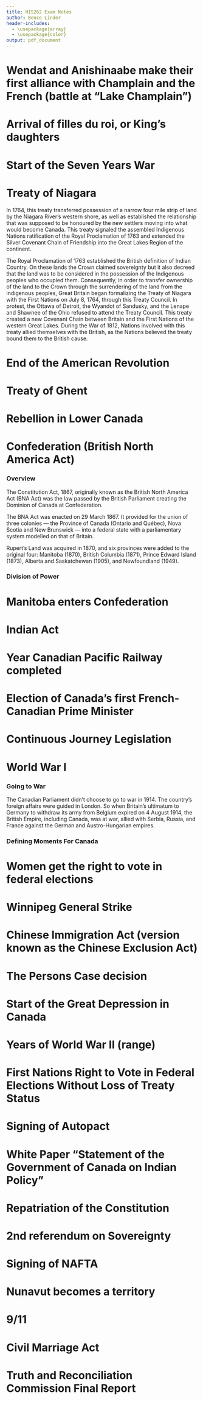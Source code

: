 ```yaml
---
title: HIS262 Exam Notes
author: Bence Linder
header-includes:
  - \usepackage{array}
  - \usepackage{color}
output: pdf_document
---
```

\tableofcontents

# Wendat and Anishinaabe make their first alliance with Champlain and the French (battle at "Lake Champlain")

\nointerlineskip
\textcolor[RGB]{220,220,220}{\hrulefill}

\nointerlineskip

# Arrival of filles du roi, or King’s daughters

\nointerlineskip
\textcolor[RGB]{220,220,220}{\hrulefill}

\nointerlineskip

# Start of the Seven Years War

\nointerlineskip
\textcolor[RGB]{220,220,220}{\hrulefill}

\nointerlineskip

# Treaty of Niagara

\nointerlineskip
\textcolor[RGB]{220,220,220}{\hrulefill}

\nointerlineskip

In 1764, this treaty transferred possession of a narrow four mile strip of land by the Niagara River's western shore, as well as established the relationship that was supposed to be honoured by the new settlers moving into what would become Canada. This treaty signaled the assembled Indigenous Nations ratification of the Royal Proclamation of 1763 and extended the Silver Covenant Chain of Friendship into the Great Lakes Region of the continent.

The Royal Proclamation of 1763 established the British definition of Indian Country. On these lands the Crown claimed sovereignty but it also decreed that the land was to be considered in the possession of the Indigenous peoples who occupied them. Consequently, in order to transfer ownership of the land to the Crown through the surrendering of the land from the indigenous peoples, Great Britain began formalizing the Treaty of Niagara with the First Nations on July 8, 1764, through this Treaty Council. In protest, the Ottawa of Detroit, the Wyandot of Sandusky, and the Lenape and Shawnee of the Ohio refused to attend the Treaty Council. This treaty created a new Covenant Chain between Britain and the First Nations of the western Great Lakes. During the War of 1812, Nations involved with this treaty allied themselves with the British, as the Nations believed the treaty bound them to the British cause.



# End of the American Revolution

\nointerlineskip
\textcolor[RGB]{220,220,220}{\hrulefill}

\nointerlineskip

# Treaty of Ghent

\nointerlineskip
\textcolor[RGB]{220,220,220}{\hrulefill}

\nointerlineskip

# Rebellion in Lower Canada

\nointerlineskip
\textcolor[RGB]{220,220,220}{\hrulefill}

\nointerlineskip

# Confederation (British North America Act)

\nointerlineskip
\textcolor[RGB]{220,220,220}{\hrulefill}

\nointerlineskip

### Overview

The Constitution Act, 1867, originally known as the British North America Act (BNA Act) was the law passed by the British Parliament creating the Dominion of Canada at Confederation.

The BNA Act was enacted on 29 March 1867. It provided for the union of three colonies — the Province of Canada (Ontario and Québec), Nova Scotia and New Brunswick — into a federal state with a parliamentary system modelled on that of Britain.

Rupert's Land was acquired in 1870, and six provinces were added to the original four: Manitoba (1870), British Columbia (1871), Prince Edward Island (1873), Alberta and Saskatchewan (1905), and Newfoundland (1949).

### Division of Power

\begin{tabular}{| m{6cm} | m{7cm} |}
\hline
\textbf{Federal (Section 91)} & \textbf{Provincial (Section 92)} \\
\hline
\hline
Defense & education, (crown) public lands \\
\hline
trade and commerce & municipal institutions \\
\hline
direct and indirect taxation & direct taxation \\
\hline
currency & tavern and other licenses \\
\hline
navigation and shipping & local public works \\
\hline
"Indian" Affairs & solemnization of marriage \\
\hline
bankruptcy & property and civil rights \\
\hline
make laws for "peace order and good government" & "Generally all matters of a merely local or private nature in the province" \\
\hline
\end{tabular}

# Manitoba enters Confederation

\nointerlineskip
\textcolor[RGB]{220,220,220}{\hrulefill}

\nointerlineskip

# Indian Act

\nointerlineskip
\textcolor[RGB]{220,220,220}{\hrulefill}

\nointerlineskip

# Year Canadian Pacific Railway completed

\nointerlineskip
\textcolor[RGB]{220,220,220}{\hrulefill}

\nointerlineskip

# Election of Canada's first French-Canadian Prime Minister

\nointerlineskip
\textcolor[RGB]{220,220,220}{\hrulefill}

\nointerlineskip

# Continuous Journey Legislation

\nointerlineskip
\textcolor[RGB]{220,220,220}{\hrulefill}

\nointerlineskip

# World War I

\nointerlineskip
\textcolor[RGB]{220,220,220}{\hrulefill}

\nointerlineskip

### Going to War

The Canadian Parliament didn't choose to go to war in 1914. The country's foreign affairs were guided in London. So when Britain's ultimatum to Germany to withdraw its army from Belgium expired on 4 August 1914, the British Empire, including Canada, was at war, allied with Serbia, Russia, and France against the German and Austro-Hungarian empires.

### Defining Moments For Canada

\begin{tabular}{ |m{7cm}|m{7cm}| }
\hline
1914 August 4 & At War \\
\hline
1914 August 22 & War Measures Act \\
\hline
1915 April 22 & Battle of Ypres - use of chlorine gas \\
\hline
1916 July 1 & Beaumont Hamel - Newfoundland Regiment \\
\hline
1917 April 9 & Battle of Vimy Ridge \\
\hline
1917 October 10 & Passchendaele \\
\hline
1918 August 8 & Hundred Days \\
\hline
1918 November 11 & Armistice \\
\hline
\end{tabular}

# Women get the right to vote in federal elections

\nointerlineskip
\textcolor[RGB]{220,220,220}{\hrulefill}

\nointerlineskip

# Winnipeg General Strike

\nointerlineskip
\textcolor[RGB]{220,220,220}{\hrulefill}

\nointerlineskip

# Chinese Immigration Act (version known as the Chinese Exclusion Act)

\nointerlineskip
\textcolor[RGB]{220,220,220}{\hrulefill}

\nointerlineskip

# The Persons Case decision

\nointerlineskip
\textcolor[RGB]{220,220,220}{\hrulefill}

\nointerlineskip

# Start of the Great Depression in Canada

\nointerlineskip
\textcolor[RGB]{220,220,220}{\hrulefill}

\nointerlineskip

# Years of World War II (range)

\nointerlineskip
\textcolor[RGB]{220,220,220}{\hrulefill}

\nointerlineskip

# First Nations Right to Vote in Federal Elections Without Loss of Treaty Status

\nointerlineskip
\textcolor[RGB]{220,220,220}{\hrulefill}

\nointerlineskip

# Signing of Autopact

\nointerlineskip
\textcolor[RGB]{220,220,220}{\hrulefill}

\nointerlineskip

# White Paper "Statement of the Government of Canada on Indian Policy" 

\nointerlineskip
\textcolor[RGB]{220,220,220}{\hrulefill}

\nointerlineskip

# Repatriation of the Constitution

\nointerlineskip
\textcolor[RGB]{220,220,220}{\hrulefill}

\nointerlineskip

# 2nd referendum on Sovereignty

\nointerlineskip
\textcolor[RGB]{220,220,220}{\hrulefill}

\nointerlineskip

# Signing of NAFTA 

\nointerlineskip
\textcolor[RGB]{220,220,220}{\hrulefill}

\nointerlineskip

# Nunavut becomes a territory

\nointerlineskip
\textcolor[RGB]{220,220,220}{\hrulefill}

\nointerlineskip

# 9/11

\nointerlineskip
\textcolor[RGB]{220,220,220}{\hrulefill}

\nointerlineskip

# Civil Marriage Act

\nointerlineskip
\textcolor[RGB]{220,220,220}{\hrulefill}

\nointerlineskip

# Truth and Reconciliation Commission Final Report 

\nointerlineskip
\textcolor[RGB]{220,220,220}{\hrulefill}

\nointerlineskip

